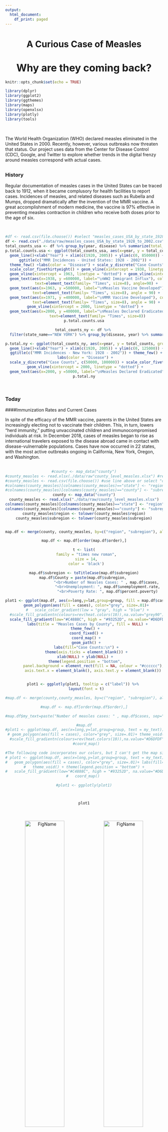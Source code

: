 ```yaml
---
output:
  html_document:
    df_print: paged
---
```


<center><h1>A Curious Case of Measles</h1></center>

<center><h1><font size ="6">Why are they coming back?</font></h1></center>

```r
knitr::opts_chunk$set(echo = TRUE)
```

```r
library(dplyr)
library(ggplot2)
library(ggthemes)
library(maps)
library(openxlsx)
library(plotly)
library(tools)
```

<br>

The World Health Organization (WHO) declared measles eliminated in the United States in 2000. Recently, however, various outbreaks  now threaten that status. Our project uses data from the Center for Disease Control (CDC), Google, and Twitter to explore whether trends in the digital frenzy around measles correspond with actual cases. 

## {.tabset}

### History

Regular documentation of measles cases in the United States can be traced back to 1912, when it became complusory for health facilities to report cases. Incidences of measles, and related diseases such as Rubella and Mumps, dropped dramatically after the invention of the MMR vaccine. A great accomplishment of modern medicine, the vaccine is 97% effective in preventing measles contraction in children who receive both doses prior to the age of six.

<br>
<center>
```r
#df <- read.csv(file.choose()) #select "measles_cases_USA_by_state_1928_to_2002.csv"
df <- read.csv("./data/raw/measles_cases_USA_by_state_1928_to_2002.csv")
total_counts_usa <- df %>% group_by(year, disease) %>% summarize(total_counts = sum(cases))
p.total.counts.usa <- ggplot(total_counts_usa, aes(x=year, y = total_counts, group=disease, color= disease)) + 
  geom_line()+xlab("Year") + xlim(c(1920, 2005)) + ylim(c(0, 850000)) + 
  ggtitle(c("MMR Incidences - United States: 1928 - 2002")) + 
  theme_few() +labs(color = "Disease") + scale_y_discrete("Case Counts", c(50000, 100000, 150000, 200000, 250000)) + 
  scale_color_fivethirtyeight() + geom_vline(xintercept = 1938, linetype = "dotted") + 
  geom_vline(xintercept = 1963, linetype = "dotted") + geom_vline(xintercept=1971, linetype = "dotted") + 
  geom_text(aes(x=1938, y =600000, label="\nWW2 Immigrant Influx"), colour="black", 
            text=element_text(family= "Times", size=8), angle=90) + 
  geom_text(aes(x=1963, y =500000, label="\nMeasles Vaccine Developed"), colour="black", 
            text=element_text(family= "Times", size=8), angle = 90) + 
  geom_text(aes(x=1971, y =400000, label="\nMMR Vaccine Developed"), colour="black", 
            text=element_text(family= "Times", size=8), angle = 90) + 
  geom_vline(xintercept = 2000, linetype = "dotted") + 
  geom_text(aes(x=2000, y =400000, label="\nMeasles Declared Eradicated"), angle = 90, colour="black", 
            text=element_text(family= "Times", size=8))
p.total.counts.usa
```
```r
total_counts_ny <- df %>% 
  filter(state_name=="NEW YORK") %>% group_by(disease, year) %>% summarize(total_counts = sum(cases))

p.total.ny <- ggplot(total_counts_ny, aes(x=year, y = total_counts, group=disease, color= disease)) + 
  geom_line()+xlab("Year") + xlim(c(1920, 2005)) + ylim(c(0, 125000)) +
  ggtitle(c("MMR Incidences - New York: 1928 - 2002")) + theme_few() +
  labs(color = "Disease") + 
  scale_y_discrete("Case Counts", c(50000, 100000)) + scale_color_fivethirtyeight() + 
  geom_vline(xintercept = 2000, linetype = "dotted") + 
  geom_text(aes(x=2000, y =50000, label="\nMeasles Declared Eradicated"), angle = 90, colour="black", text=element_text(family= "Times", size=8)) 
p.total.ny
```
</center>
<br>

### Today

####Immunization Rates and Current Cases

In spite of the efficacy of the MMR vaccine, parents in the United States are increasingly electing not to vaccinate their children. This, in turn, lowers "herd immunity," putting unvaccinated children and immunocompromised individuals at risk. In December 2018, cases of measles began to rise as international travelers exposed to the disease abroad came in contact with disease-vulnernable populations. Cases have now occurred in 22 states, with the most active outbreaks ongoing in California, New York, Oregon, and Washington.
<br><br>
<center>
```r
#county <- map_data("county")
#county_measles <- read.xlsx(./data/raw"county_level_measles.xlsx") #review this line
#county_measles <- read.csv(file.choose()) #use line above or select "county_level_measles.csv"
#colnames(county_measles)[colnames(county_measles)=="state"] <- "region"
#colnames(county_measles)[colnames(county_measles)=="county"] <- "subregion"
county <- map_data("county")
county_measles <- read.xlsx("./data/raw/county_level_measles.xlsx")
colnames(county_measles)[colnames(county_measles)=="state"] <- "region"
colnames(county_measles)[colnames(county_measles)=="county"] <- "subregion"
county_measles$region <- tolower(county_measles$region)
county_measles$subregion <- tolower(county_measles$subregion)


map.df <- merge(county, county_measles, by=c("region", "subregion"), all.x=T)

map.df <- map.df[order(map.df$order),]

t <- list(
  family = "times new roman",
  size = 14,
  color = 'black')

map.df$subregion <- toTitleCase(map.df$subregion)
map.df$County = paste(map.df$subregion, 
                    "<br>Number of Neasles Cases: " , map.df$cases,
                     "<br>Unemployment: ", map.df$unemployment.rate,
                     "<br>Poverty Rate: ", map.df$percent.poverty)

plot1 <- ggplot(map.df, aes(x=long,y=lat,group=group, fill = map.df$cases, label = County))+
  geom_polygon(aes(fill = cases), color="grey", size=.01)+
   #   scale_color_gradient(low = "gray", high = "blue") +
  #scale_fill_gradientn(colours=rev(heat.colors(10)),na.value="grey90") + 
  scale_fill_gradient(low="#C4888C", high = "#93252D", na.value="#D6DFDF")+
    labs(title = "Measles Cases by County", fill = NULL) + 
  theme_few() + 
  coord_fixed() +
  coord_map() +
  geom_path() +
  labs(fill="Case Counts:\n") +
  theme(axis.ticks = element_blank()) +
  xlab(NULL) + ylab(NULL) + 
  theme(legend.position = "bottom", 
        panel.background = element_rect(fill = NA, colour = "#cccccc"),
        axis.text.x = element_blank(), axis.text.y = element_blank())


plot1 <- ggplotly(plot1, tooltip = c("label")) %>% 
  layout(font = t)

#map.df <- merge(county,county_measles, by=c("region", "subregion"), all.x=T)

#map.df <- map.df[order(map.df$order),]

#map.df$my_text=paste("Number of measles cases: " , map.df$cases, sep="")

#map.df
#plot1 <- ggplot(map.df, aes(x=long,y=lat,group=group, text = my_text))+ geom_path()+ 
 # geom_polygon(aes(fill = cases), color="grey", size=.01)+ theme_void() +
  #scale_fill_gradientn(colours=rev(heat.colors(10)),na.value="#D6DFDF")+
  #coord_map()

#The following code incorporates our colors, but I can't get the map size correct.
# plot1 <- ggplot(map.df, aes(x=long,y=lat,group=group, text = my_text))+ geom_path() +
#   geom_polygon(aes(fill = cases), color="grey", size=.01)+ labs(fill="Case Counts:\n") +
#   theme_void() + theme(legend.position = "bottom") +
#   scale_fill_gradient(low="#C4888C", high = "#93252D", na.value="#D6DFDF")+
#   coord_map() 

#plot1 <- ggplotly(plot1)



plot1
```
<center/>
<br><br>
<center>
![FigName](visualizations/mmvr_imm_rate_static.png){width=50%}![FigName](visualizations/measles_cases_static2.png){width=50%}
</center>
<br>
<center>

</center>

<br>

####What are people in New York saying?
<br>
As measles cases have spread in the United States, so has the online dicussion surrounding the condition. We analyzed measles-related Google search terms and Twitter content, first to identify time trends and top concerns, then to compare how pro- versus anti-vaccination opinions differ. 
<br>
Spikes in Google searches for measles by New York residents parallel outbreaks, with the 2015 California outbreak and today's cases visualized below.
<center>
![FigName](visualizations/Screen Shot 2019-04-28 at 4.29.10 PM.png)
</center>
<br><br>

On Twitter, the most common term associated with the #measles hashtag, aside from the disease itself, was vaccination. This top term hints at the controversy that, in part, is fueling the current outbreak's spread.
<br> 

<center>
![FigName](visualizations/freq terms ny measles tweets.png){width=50%}![FigName](visualizations/measles ny tweets wordcloud.png){width=50%}
</center>
<br>

Tweet terms from anti-vaxxers are highlighted in red, while tweets from a pro-vaccine point of view are featured in blue.
<center>
![FigName](visualizations/provax antivax tweet comp wordcloud.png) 
</center>
<br>

### School Focus


```r
library(stringr)
library(dplyr)
library(choroplethr)
library(choroplethrMaps)
library(leaflet)
library(ggmap)
library(ggplot2)
library(readr)
library(RColorBrewer)
library(tm)
library(wordcloud)
library(ggthemes)
library(reshape2)
```

This section examines immunization surveys collected at the school level in New York State, beginning with the 2012-2013 school year. 

First, we examine the trends in exemption rates over time and look at immunization rates at the County level.

```r
#df2 <- read.csv(file.choose()) #select
#"School_Immunization_Survey__Beginning_2012-13_School_Year.csv"

df2 <- read.csv("./data/raw/School_Immunization_Survey__Beginning_2012-13_School_Year.csv")
```

```r
df2$year <- substr(df2$Report.Period, 6, 9)
df2$County <- tolower(df2$County)
df2 <- df2 %>% 
  select(School.ID, Type, School.Name, Percent.Medical.Exemptions, Percent.Religious.Exemptions, 
         Percent.Immunized.Measles, Street, City, County, Zip.Code, Location, year)
```

```r
df2$lat <- as.character(df2$Location) %>% 
  strsplit("\n") %>% 
  lapply(., "[", 3) %>% 
  unlist() %>% 
  gsub("[()]", "", .) %>% 
  strsplit(., ",") %>% 
  lapply(., "[", 1) %>% 
  unlist() %>% 
  as.character() %>% 
  as.numeric()
df2$lon <- as.character(df2$Location) %>% 
  strsplit("\n") %>% 
  lapply(., "[", 3) %>% unlist() %>% 
  gsub("[()]", "", .) %>% 
  strsplit(., ",") %>% 
  lapply(., "[", 2) %>%
  unlist() %>% 
  as.numeric() 
```

#### Identifying Trends over time

```r
exemp_rates <- df2 %>% 
  group_by(year) %>% 
  summarize (avg_med_rate = mean(Percent.Medical.Exemptions))
exemp_rates_rel <- df2 %>% 
  group_by(year) %>% 
  summarize(avg_rel_rate = mean(Percent.Religious.Exemptions))
exemp_rates <- left_join(exemp_rates, exemp_rates_rel)
colnames(exemp_rates) <- c("Year", "Average Medical Exemption Rate", "Average Religious Exemption Rate")
```

```r
meltdf <- melt(exemp_rates, id= "Year")
```

```r
ggplot(meltdf, aes(x = Year, y = value, group = variable, color = variable)) + 
  geom_line() + labs("Legend") + 
  ggtitle("Average Exemption Rates 2013-2018") + theme_few() + ylab("Rate") + 
  theme(legend.position="bottom", legend.title = element_blank())
```

Over time we see that while the average medical exemption rate has remained consistent and normal, the average religious exmeption rate is increasing over time.

#### Average Immunization Rates by Counties

```r
risky <- df2 %>% 
  filter(year == 2018) %>% 
  filter(Percent.Immunized.Measles < 94) %>% 
  arrange(Percent.Immunized.Measles)
```


```r
county_rates <- df2 %>% 
  filter(year == 2018) %>% 
  group_by(County) %>% 
  summarize(avg_immun = mean(Percent.Immunized.Measles))
colnames(county_rates) <- c("region", "value")
data(county.regions)
counties <- county.regions %>% filter(state.name == "new york") %>% select(county.name, county.fips.character)
colnames(counties) <- c("region", "fips")
county_rates <- left_join(county_rates, counties) %>% select(fips, value)
colnames(county_rates) <- c("region","value")
```

```r
county_rates$region <- as.numeric(county_rates$region)
choroplethr::county_choropleth(county_rates, title = "Average Immunization Rates by County",num_colors = 7, state_zoom = "new york", legend = "Immunization Rates")
```

We identify the counties that have immunization rates less than 94, again as this is the benchmark for successfully establishing herd immunity. There are 15 counties that meet this criteria. The bar chart below shows a list of counties that are at risk of measles contagion.

```r
county_rates <- df2 %>% 
  filter(year == 2018) %>% group_by(County) %>% 
  summarize(avg_immun = mean(Percent.Immunized.Measles)) %>% 
  filter(avg_immun < 94)
```

```r
nyc_col <- c("montgomery"="#EBEFF0", "yates"="#D8DFE2", "allegany"="#C5CFD4", "cattaraugus"="#B2BFC6", 
             "seneca"="#9FAFB8", "st. lawrence"="#8B9FAA", "lewis"="#788F9C", "chautauqua"="#657F8E", 
             "schuyler"="#526F80", "cortland"="#3F5F72", "oneida"="#2C4F64", "fulton"="#28485B", "rockland"="#254152", 
             "ontario"="#213A49", "cayuga"="#1D3340")

ggplot(county_rates, aes(x=reorder(County, -avg_immun), y = avg_immun, fill = County)) + 
  geom_bar(stat="identity") + coord_flip() + theme_few() + 
  ggtitle("Average Immunization Rates by New York Counties (2018)") + theme(legend.position = "none") + 
  xlab("County") + ylab("Average Immunization Rate") +
  scale_fill_manual(values=nyc_col)
```

The top 5 counties in New York with low measles vaccination rates are Montgomery, Yates, Allegany, Cattaraugus, and Seneca.

```r
pal = colorFactor("Set1", domain = risky$Type)
color_type = pal(risky$Type)
content <- paste("School Name:",risky$School.Name,"<br/>",
                 "% Immunized:",risky$Percent.Immunized.Measles,"<br/>",
                 "% Religious Exemption",risky$Percent.Religious.Exemptions,"<br/>",
                 "% Medical Exemption",risky$Percent.Medical.Exemptions,"<br/>")
```

The interactive map below shows the schools in New York that have immunization rates below the ideal threshold needed to achieve herd immunity. We have identified 574 schools as being risky

```r
m <- leaflet(risky) %>% 
  addTiles() %>%
  addCircles(lat= ~lat, lng= ~lon, color = color_type, popup = content) %>% addLegend(pal = pal, values = ~risky$Type, title = "School Type")
m  
```

#### Type of Risky Schools
```r
ggplot(risky, aes(x=Type, fill = Type)) + geom_histogram(stat="count") + ggtitle("Type of Schools") + theme_few()
```

The most common type of school in the risky dataset is private schools. 

#### Text Analysis of Risky Schools

```r
schools <- unique(risky$School.Name)
txt <- schools
frequentSchool = c("school","preschool","academy","elementary","sch", "institute", "center","elem")

myCorpus<-VCorpus(VectorSource(txt))
myCorpusClean <- myCorpus %>% 
  tm_map(content_transformer(tolower)) %>% 
  tm_map(content_transformer(removeNumbers)) %>% 
  tm_map(content_transformer(removePunctuation)) %>%
  tm_map(content_transformer(removeWords),frequentSchool) %>%
  tm_map(content_transformer(removeWords),tidytext::stop_words$word)

tdm_1<- TermDocumentMatrix(myCorpusClean, control = list(minWordLength = 3))
m_tdm_1 <-as.matrix(tdm_1)
word.freq.1<-sort(rowSums(m_tdm_1), decreasing=T)
```

```r
#head(word.freq.1, 5L)
```

Christian is the most frequent term.

```r
set.seed(12345)
wordcloud(words=names(word.freq.1),freq = word.freq.1,random.order=F,colors=brewer.pal(9,"Set1"),max.words=100)
title(paste0('Most frequent 1-grams in school names'),col.main='black',cex.main=2)
```

The most frequent words associated with schools that have low immunization rates is words like "christian", "yeshiva", and "montessori". This refers to relgious institituions and alternative learning institutions.

#### Text Analysis of Riskiest Schools 

```r
riskiest <- risky %>% filter(Percent.Immunized.Measles == 0)
dim(riskiest)
```

There are 91 schools where no child is vaccinated against measles.

```r
schools <- unique(riskiest$School.Name)
txt <- schools
myCorpus<-VCorpus(VectorSource(txt))

myCorpusClean <- myCorpus %>% 
  tm_map(content_transformer(tolower)) %>% 
  tm_map(content_transformer(removeNumbers)) %>% 
  tm_map(content_transformer(removePunctuation)) %>%
  tm_map(content_transformer(removeWords),frequentSchool) %>%
  tm_map(content_transformer(removeWords),tidytext::stop_words$word)

tdm_1<- TermDocumentMatrix(myCorpusClean, control = list(minWordLength = 3))
m_tdm_1 <-as.matrix(tdm_1)
word.freq.1<-sort(rowSums(m_tdm_1), decreasing=T)

BigramTokenizer <- function(x) unlist(lapply(ngrams(words(x), 2), paste, collapse = " "), use.names = FALSE)
tdm_2<- TermDocumentMatrix(myCorpusClean, control = list(tokenize = BigramTokenizer))
m_tdm_2 <-as.matrix(tdm_2)
word.freq.2<-sort(rowSums(m_tdm_2), decreasing=T)

set.seed(314)
wordcloud(words=names(word.freq.2),freq = word.freq.2,random.order=F,colors=brewer.pal(9,"Set1"),max.words=100)
title(paste0('Most frequent 2-grams in school names'),col.main='black',cex.main=2)
```

Again, we see references to religious instituions like "muhammed", "menonite", and "amish".

#### Focusing on New York City

```r
df_nyc <- df2 %>% 
  filter(year ==2018) %>% 
  filter(City %in% c("BROOKLYN", "BRONX", "QUEENS", "STATEN ISLAND", "MANHATTAN", "NEW YORK")) %>% 
  filter(Percent.Immunized.Measles < 94) %>% arrange(Percent.Immunized.Measles)
```

```r
pal = colorFactor("Set1", domain = df_nyc$Type)
color_type = pal(df_nyc$Type)
content <- paste("School Name:",df_nyc$School.Name,"<br/>",
                 "% Immunized:",df_nyc$Percent.Immunized.Measles,"<br/>",
                 "% Religious Exemption",df_nyc$Percent.Religious.Exemptions,"<br/>",
                 "% Medical Exemption",df_nyc$Percent.Medical.Exemptions,"<br/>")
```

```r
m2 <- leaflet(df_nyc) %>% 
  addTiles() %>% 
  addCircles(lng = ~lon, lat = ~lat, color = color_type, popup = content) %>% addLegend(pal = pal, values = ~df_nyc$Type, title = "School Type")
m2
```

There are 109 schools in the New York City 'at-risk' category. Every school below the 94% immunization threshold in NYC is a private school. Let's look at them on a static plot.

```r
newyork <- get_map("new york city", zoom=11)
ggmap(newyork) + geom_point(data=df_nyc, aes(x=lon, y=lat))
```
Let's look at the medical exemption rate and the religious exemption rates

```r
df_nyc$City <- factor(as.character(df_nyc$City))
```

```r
p.med.ex <- ggplot(df_nyc, aes(x = City, y = Percent.Medical.Exemptions)) +
  geom_boxplot() + theme_few() + xlab("Percent Medical Exemptions") + ylab("City") + 
  ggtitle("Medical Exemption Rates by City")
p.rel.ex <- ggplot(df_nyc, aes(x = City, y = Percent.Religious.Exemptions)) +
  geom_boxplot() + theme_few() + xlab("Percent Religious Exemptions") + ylab("City") + 
  ggtitle("Religious Exemption Rates by City")
```

<br>
<center>
![FigName](visualizations/nyc_ex_med.png){width=50%}![FigName](visualizations/nyc_ex_rel.png){width=50%}

#### Examining 2019 Measles Mandate

Under the NYC Measles Mandate, four zipcodes will be affected: 11205, 11206, 11211 and 11249.

```r
mandate <- df2 %>% 
  filter(year ==2018) %>% 
  filter(Zip.Code %in% c(11205, 11206, 11211, 11249))
dim(mandate)
```

This covers only 44 schools, whereas we have identifed 109 schools in New York City that are at risk. Let's perform a text analysis on the school names to see what patterns emerge.

```r
schools <- unique(mandate$School.Name)
txt <- schools
myCorpus<-VCorpus(VectorSource(txt))

myCorpusClean <- myCorpus %>% 
  tm_map(content_transformer(tolower)) %>% 
  tm_map(content_transformer(removeNumbers)) %>% 
  tm_map(content_transformer(removePunctuation)) %>%
 tm_map(content_transformer(removeWords),frequentSchool) %>%
  tm_map(content_transformer(removeWords),tidytext::stop_words$word)

tdm_1<- TermDocumentMatrix(myCorpusClean, control = list(minWordLength = 1))
m_tdm_1 <-as.matrix(tdm_1)
word.freq.1<-sort(rowSums(m_tdm_1), decreasing=T)
set.seed(12345)
wordcloud(words=names(word.freq.1),freq = word.freq.1,random.order=F,colors=brewer.pal(9,"Set1"),max.words=100)
title(paste0('Most frequent 1-grams in school names'),col.main='black',cex.main=2)
```

This is very interesting because we previously saw that christian was the most frequent word in the risky dataset. 

```r
ggplot(mandate, aes(x= reorder(School.Name, Percent.Immunized.Measles), y = Percent.Immunized.Measles, fill= School.Name)) + geom_bar(stat="identity") + coord_flip() + xlab("School Name") + ylab("Immunization Rates") + ggtitle("Measles Immunization Rates for Measles Mandate Schools")+ theme_few() + theme(legend.position = "none")
```

The barchart shows that many of the identified schools are well above the threshold for herd immunity.

```r
above_thresh <- filter(mandate, Percent.Immunized.Measles >= 94)
dim(above_thresh)
```

In fact, more than half of the schools in the zipcodes identified by the NYC Health Department have vaccination rates that are adequate for herd immunity.

#### Using Data to improve NYC Policy

Let's look at average measles immunization rates by zipcodes. We will simply look at the top 5.

```r
zip_nyc <- df2 %>% filter(year == 2018) %>% filter(City %in% c("BROOKLYN", "BRONX", "QUEENS", "STATEN ISLAND", "MANHATTAN", "NEW YORK")) %>% group_by(Zip.Code) %>% summarize(Avg.Immun.Rate = mean(Percent.Immunized.Measles)) %>% arrange(Avg.Immun.Rate) %>% head(5L)
zip_nyc
```

Only 1 zipcode in the list above, (i.e. 11221), was correctly identified by the NYC Health Department. The zipcode 10026, with an average immunization rate of 47.6% across schools was not identified as a risky region.

Let's look at which schools fall in the zip codes we identified above.

```r
schools <- df %>% filter(year==2018) %>% filter(Zip.Code %in% zip_nyc$Zip.Code)
```

```r
as.character(schools$School.Name)
```

We argue that a mandatory measles vaccination policy must address the 14 schools above in the top 5 zipcodes we identified.

